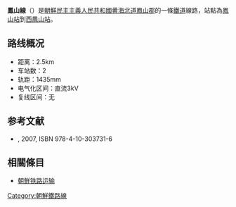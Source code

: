 '''鳳山線'''（{{kor|名=北|諺=봉산선|漢=鳳山線|羅=Pongsan sŏn|f=y}}）是[[朝鮮民主主義人民共和國|朝鮮民主主義人民共和國]][[黄海北道|黄海北道]][[鳳山郡_(朝鮮)|鳳山郡]]的一條[[鐵道|鐵道]]線路，站點為[[鳳山站_(黃海北道)|鳳山站]]到[[西鳳山站|西鳳山站]]。

==路线概况==
*距离：2.5km
*车站数：2
*轨距：1435mm
*电气化区间：直流3kV
*复线区间：无

==参考文献==
* {{lang|ja|国分隼人, 《将軍様の鉄道 北朝鮮鉄道事情》, 新潮社}}, 2007, ISBN 978-4-10-303731-6

==相關條目==
* [[朝鮮铁路运输|朝鮮铁路运输]]

{{朝鮮鐵路線}}

[[Category:朝鮮鐵路線|Category:朝鮮鐵路線]]